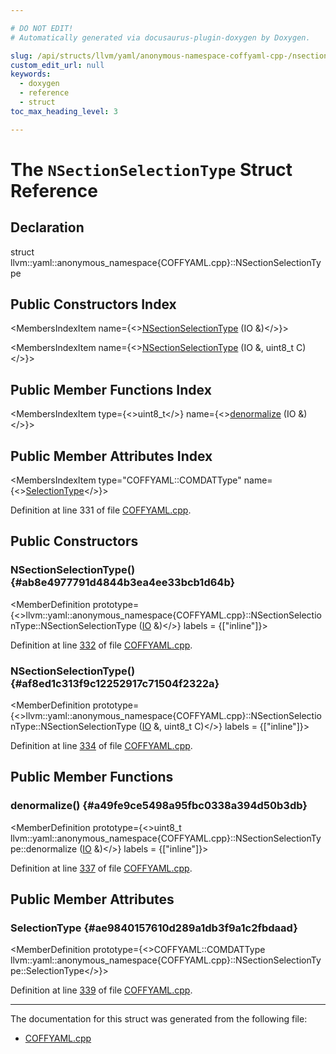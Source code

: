 ```yaml
---

# DO NOT EDIT!
# Automatically generated via docusaurus-plugin-doxygen by Doxygen.

slug: /api/structs/llvm/yaml/anonymous-namespace-coffyaml-cpp-/nsectionselectiontype
custom_edit_url: null
keywords:
  - doxygen
  - reference
  - struct
toc_max_heading_level: 3

---
```





# The `NSectionSelectionType` Struct Reference

<DoxygenPage pluginConfig={pluginConfig}>



## Declaration

<CodeBlock>struct llvm::yaml::anonymous_namespace{COFFYAML.cpp}::NSectionSelectionType</CodeBlock>

## Public Constructors Index

<MembersIndex>

<MembersIndexItem
  name={<><a href="#ab8e4977791d4844b3ea4ee33bcb1d64b">NSectionSelectionType</a> (IO &amp;)</>}>
</MembersIndexItem>

<MembersIndexItem
  name={<><a href="#af8ed1c313f9c12252917c71504f2322a">NSectionSelectionType</a> (IO &amp;, uint8&#95;t C)</>}>
</MembersIndexItem>

</MembersIndex>

## Public Member Functions Index

<MembersIndex>

<MembersIndexItem
  type={<>uint8&#95;t</>}
  name={<><a href="#a49fe9ce5498a95fbc0338a394d50b3db">denormalize</a> (IO &amp;)</>}>
</MembersIndexItem>

</MembersIndex>

## Public Member Attributes Index

<MembersIndex>

<MembersIndexItem
  type="COFFYAML::COMDATType"
  name={<><a href="#ae9840157610d289a1db3f9a1c2fbdaad">SelectionType</a></>}>
</MembersIndexItem>

</MembersIndex>


Definition at line 331 of file <a href="/docs/api/files/lib/lib/objectyaml/coffyaml-cpp">COFFYAML.cpp</a>.

<SectionDefinition>

## Public Constructors

### NSectionSelectionType() {#ab8e4977791d4844b3ea4ee33bcb1d64b}

<MemberDefinition
  prototype={<>llvm::yaml::anonymous&#95;namespace&#123;COFFYAML.cpp&#125;::NSectionSelectionType::NSectionSelectionType (<a href="/docs/api/classes/llvm/yaml/io">IO</a> &amp;)</>}
  labels = {["inline"]}>

Definition at line <a href="/docs/api/files/lib/lib/objectyaml/coffyaml-cpp/#l00332">332</a> of file <a href="/docs/api/files/lib/lib/objectyaml/coffyaml-cpp">COFFYAML.cpp</a>.
</MemberDefinition>

### NSectionSelectionType() {#af8ed1c313f9c12252917c71504f2322a}

<MemberDefinition
  prototype={<>llvm::yaml::anonymous&#95;namespace&#123;COFFYAML.cpp&#125;::NSectionSelectionType::NSectionSelectionType (<a href="/docs/api/classes/llvm/yaml/io">IO</a> &amp;, uint8&#95;t C)</>}
  labels = {["inline"]}>

Definition at line <a href="/docs/api/files/lib/lib/objectyaml/coffyaml-cpp/#l00334">334</a> of file <a href="/docs/api/files/lib/lib/objectyaml/coffyaml-cpp">COFFYAML.cpp</a>.
</MemberDefinition>

</SectionDefinition>

<SectionDefinition>

## Public Member Functions

### denormalize() {#a49fe9ce5498a95fbc0338a394d50b3db}

<MemberDefinition
  prototype={<>uint8&#95;t llvm::yaml::anonymous&#95;namespace&#123;COFFYAML.cpp&#125;::NSectionSelectionType::denormalize (<a href="/docs/api/classes/llvm/yaml/io">IO</a> &amp;)</>}
  labels = {["inline"]}>

Definition at line <a href="/docs/api/files/lib/lib/objectyaml/coffyaml-cpp/#l00337">337</a> of file <a href="/docs/api/files/lib/lib/objectyaml/coffyaml-cpp">COFFYAML.cpp</a>.
</MemberDefinition>

</SectionDefinition>

<SectionDefinition>

## Public Member Attributes

### SelectionType {#ae9840157610d289a1db3f9a1c2fbdaad}

<MemberDefinition
  prototype={<>COFFYAML::COMDATType llvm::yaml::anonymous&#95;namespace&#123;COFFYAML.cpp&#125;::NSectionSelectionType::SelectionType</>}>

Definition at line <a href="/docs/api/files/lib/lib/objectyaml/coffyaml-cpp/#l00339">339</a> of file <a href="/docs/api/files/lib/lib/objectyaml/coffyaml-cpp">COFFYAML.cpp</a>.
</MemberDefinition>

</SectionDefinition>

<hr/>

The documentation for this struct was generated from the following file:

<ul>
<li><a href="/docs/api/files/lib/lib/objectyaml/coffyaml-cpp">COFFYAML.cpp</a></li>
</ul>

</DoxygenPage>
